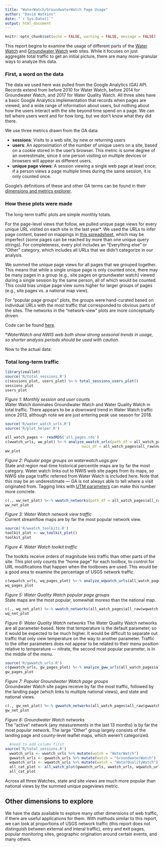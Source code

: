 ```yaml
---
title: "WaterWatch/GroundwaterWatch Page Usage"
author: "David Watkins"
date: "`r Sys.Date()`"
output: html_document
---
```


```r
knitr::opts_chunk$set(echo = FALSE, warning = FALSE, message = FALSE)
```
This report begins to examine the usage of different parts of the [Water Watch](waterwatch.usgs.gov) and [Groundwater Watch](groundwaterwatch.usgs.gov) web sites. While it focuses on just aggregate total traffic to get an initial picture, there are many more-granular ways to analyze this data.   

### First, a word on the data 
The data we used here was pulled from the Google Analytics (GA) API.  Records extend from before 2010 for Water Watch, before 2014 for Groundwater Watch, and 2017 for Water Quality Watch.  All three sites have a basic Google Analytics implementation that records when pages are viewed, and a wide range of information about users, but nothing about how the users interact with the site beyond time spend on a page. We can tell where users went and for how long, but we don't know what they did there. 

We use three metrics drawn from the GA data:

* __sessions__: Visits to a web site, by new or returning users
* __users__: An approximation of the number of unique users on a site, based on a cookie stored in the user's browser.  This metric is some degree of an overestimate, since it one person visiting on multiple devices or browsers will appear as different users.
* __unique page views__: A session viewing a single web page at least once; if a person views a page multiple times during the same session, it is only counted once.

Google's definitions of these and other GA terms can be found in their [dimensions and metrics explorer](https://developers.google.com/analytics/devguides/reporting/core/dimsmets).

### How these plots were made
The long-term traffic plots are simple monthly totals.

For the page-level views that follow, we pulled unique page views for every unique URL visited on each site in the last year*. We used the URLs to infer page content, based on mappings in [this spreadsheet](https://docs.google.com/spreadsheets/d/14OLEuUkdrxc3m65UZcS9VxPj5QOx6NKhvvEWcKJgnuo/edit#gid=0), which may be imperfect (some pages can be reached by more than one unique query strings).  For completeness, every plot includes an "Everything else" or "Other" category, which includes all URLs that we didn't categorize in our analysis.

We summed the unique page views for all pages that we grouped together.  This means that while a single unique page is only counted once, there may be many pages in a group (e.g., site pages on groundwater watch) viewed during a single session by the same person, all of which would be counted.  This could bias unique page view sums higher for larger groups of pages (e.g., site pages vs. a national map view).

For "popular page groups" plots, the groups were hand-curated based on individual URLs with the most traffic that corresponded to obvious parts of the sites. The networks in the "network-view" plots are more conceptually driven.     

Code can be found [here](https://github.com/USGS-R/water-watch-analytics).

*_WaterWatch and NWIS web both show strong seasonal trends in usage, so shorter analysis periods should be used with caution._

Now to the actual data:

### Total long-term traffic
```r
library(zeallot)
source('R/total_sessions.R')
c(sessions_plot, users_plot) %<-% total_sessions_users_plot()
sessions_plot
users_plot
```

_Figure 1: Monthly session and user counts_  
Water Watch dominates Groundwater Watch and Water Quality Watch in total traffic.  There appears to be a downward trend in Water Watch traffic since 2013, although note we are just entering peak use season for 2018.  
```r
source('R/water_watch_urls.R')
source('R/plot_helper.R')

all_watch_pages <- readRDS('all_pages.rds')
c(wwatch_urls, ww_plot) %<-% analyze_wwatch_urls(path_df = all_watch_pages$all_raw$wwatch, 
                                   nwis_df = all_watch_pages$all_raw$nwis)
ww_plot
```

_Figure 2: Popular page groups on waterwatch.usgs.gov_    
State and region real-time historical percentile maps are by far the most category.  Water watch links out to NWIS web site pages from its maps, so NWIS site page traffic referred from Water Watch is included here.  Note that this may be an underestimate --- GA is not always able to tell where a visit originated from.  Tagging links with [UTM parameters](https://www.lunametrics.com/blog/2017/09/19/campaign-links-in-google-analytics/) can make this number more concrete.


```r
c(., ww_net_plot) %<-% wwatch_networks(path_df = all_watch_pages$all_raw$wwatch, ws = "ww_networks", plot_file = "wwatch_networks.png")
ww_net_plot
```
_Figure 3: Water Watch network view traffic_  
Current streamflow maps are by far the most popular network view. 

```r
source('R/wwatch_toolkits.R')
toolkit_plot <- ww_toolkit_plot()
toolkit_plot
```
_Figure 4: Water Watch toolkit traffic_   

The toolkits receive orders of magnitude less traffic than other parts of the site. This plot only counts the "home page" for each toolbox, to control for URL modifications that happen when the toolboxes are used.  This would be a good area to examine the percentage of USGS network traffic.


```r
c(wqwatch_urls, wq_pages_plot) %<-% analyze_wqwatch_urls(all_watch_pages$all_raw$wqwatch)
wq_pages_plot
```
_Figure 5: Water Quality Watch popular page groups_  
State maps are the most popular, somewhat moreso than the national map.  

```r
c(., wq_net_plot) %<-% wwatch_networks(all_watch_pages$all_raw$wqwatch, ws = "wqw_networks", plot_file = "wq_networks.png")
wq_net_plot
```
_Figure 6: Water Quality Watch networks_
The Water Quality Watch networks are all parameter-based.  Note that temperature is the default parameter, so it would be expected to be much higher. It would be difficult to separate out traffic that only view temperature on the way to another parameter. Traffic to the other parameters does not appear to be related to their menu position relative to temperature --- nitrate, the second most popular parameter, is in the middle of the menu. 

```r
source('R/gwwatch_urls.R')
c(gwwatch_urls, gw_pages_plot) %<-% analyze_gww_urls(all_watch_pages$all_raw$gwwatch)
gw_pages_plot
```
_Figure 7: Popular Groundwater Watch page groups_  
Groundwater Watch site pages receive by far the most traffic, followed by the landing page (which links to multiple national views), and state and national views.

```r
c(., gw_net_plot) %<-% gwwatch_networks(all_watch_pages$all_raw$gwwatch)
gw_net_plot
```
_Figure 8: Groundwater Watch networks_  
The "active" network (any measurements in the last 13 months) is by far the most popular network.  The large "Other" group largely consists of the landing page and county-level leaflet maps, which weren't categorized.
  
```r
  #need to add column first
source('R/total_sessions.R')
  wwatch_urls <- wwatch_urls %>% mutate(watch = "WaterWatch")
  gwwatch_urls <- gwwatch_urls %>% mutate(watch = "GroundwaterWatch")
  wqwatch_urls <- wqwatch_urls %>% mutate(watch = "WaterQualityWatch")
  all_cat_plot <- all_watch_plot(gwwatch_urls, wwatch_urls, wqwatch_urls, pullDate = attr(all_watch_pages$all_raw$wwatch, "dataPullDate"))
  all_cat_plot
```

Across all three Watches, state and site views are much more popular than national views by the summed unique pageviews metric. 

## Other dimensions to explore
We have the data available to explore many other dimensions of web traffic, if there are useful applications for them.  With methods similar to this report, we can look at proportions of USGS network traffic (this report does not distinguish between external and interal traffic), entry and exit pages, popular monitoring sites, geographic origination around certain events, and many others. 
